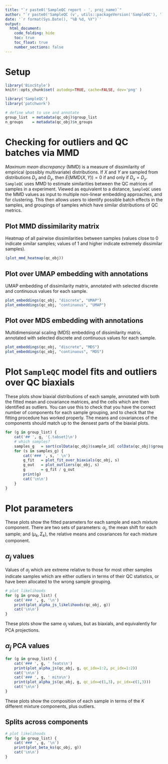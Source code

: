```yaml
---
title: "`r paste0('SampleQC report - ', proj_name)`"
author: "`r paste0('SampleQC (v', utils::packageVersion('SampleQC'), ')')`"
date: '`r format(Sys.Date(), "%B %d, %Y")`'
output:
  html_document:
    code_folding: hide
    toc: true
    toc_float: true
    number_sections: false
---
```


# Setup

```r
library('BiocStyle')
knitr::opts_chunk$set( autodep=TRUE, cache=FALSE, dev='png' )
```

```r
library('SampleQC')
library('patchwork')
```

```r
# define what to use and annotate
group_list  = metadata(qc_obj)$group_list
n_groups    = metadata(qc_obj)$n_groups
```

# Checking for outliers and QC batches via MMD

_Maximum mean discrepancy_ (MMD) is a measure of dissimilarity of empirical (possibly multivariate) distributions. If $X$ and $Y$ are sampled from distributions $D_x$ and $D_y$, then $E(MMD(X,Y)) = 0$ if and only if $D_x = D_y$. `SampleQC` uses MMD to estimate similarities between the QC matrices of samples in a experiment. Viewed as equivalent to a distance, `SampleQC` uses the MMD values as input to multiple non-linear embedding approaches, and for clustering. This then allows users to identify possible batch effects in the samples, and groupings of samples which have similar distributions of QC metrics.

## Plot MMD dissimilarity matrix

Heatmap of all pairwise dissimilarities between samples (values close to 0 indicate similar samples; values of 1 and higher indicate extremely dissimilar samples).

```r
(plot_mmd_heatmap(qc_obj))
```

## Plot over UMAP embedding with annotations{.tabset}

UMAP embedding of dissimilarity matrix, annotated with selected discrete and continuous values for each sample.

```r
plot_embeddings(qc_obj, "discrete", "UMAP")
plot_embeddings(qc_obj, "continuous", "UMAP")
```

## Plot over MDS embedding with annotations{.tabset}

Multidimensional scaling (MDS) embedding of dissimilarity matrix, annotated with selected discrete and continuous values for each sample.

```r
plot_embeddings(qc_obj, "discrete", "MDS")
plot_embeddings(qc_obj, "continuous", "MDS")
```

# Plot `SampleQC` model fits and outliers over QC biaxials

These plots show biaxial distributions of each sample, annotated with both the fitted mean and covariance matrices, and the cells which are then identified as outliers. You can use this to check that you have the correct number of components for each sample grouping, and to check that the fitting procedure has worked properly. The means and covariances of the components should match up to the densest parts of the biaxial plots.

```r
for (g in group_list) {
    cat('## ', g, '{.tabset}\n')
    # which samples?
    samples_g   = sort(colData(qc_obj)$sample_id[ colData(qc_obj)$group_id == g ])
    for (s in samples_g) {
        cat('### ', s, ' \n')
        g_fit   = plot_fit_over_biaxials(qc_obj, s)
        g_out   = plot_outliers(qc_obj, s)
        g       = g_fit / g_out
        print(g)
        cat('\n\n')
    }
}
```

# Plot parameters

These plots show the fitted parameters for each sample and each mixture component. There are two sets of parameters: $\alpha_j$, the mean shift for each sample; and $(\mu_k, \Sigma_k)$, the relative means and covariances for each mixture component. 

## $\alpha_j$ values{.tabset}

Values of $\alpha_j$ which are extreme relative to those for most other samples indicate samples which are either outliers in terms of their QC statistics, or have been allocated to the wrong sample grouping.

```r
# plot likelihoods
for (g in group_list) {
    cat('### ', g, '\n')
    print(plot_alpha_js_likelihoods(qc_obj, g))
    cat('\n\n')
}
```

These plots show the same $\alpha_j$ values, but as biaxials, and equivalently for PCA projections.

## $\alpha_j$ PCA values{.tabset}

```r
for (g in group_list) {
    cat('### ', g, ' feats\n')
    print(plot_alpha_js(qc_obj, g, qc_idx=1:2, pc_idx=1:2))
    cat('\n\n')
    cat('### ', g, ' mito\n')
    print(plot_alpha_js(qc_obj, g, qc_idx=c(1,3), pc_idx=c(1,3)))
    cat('\n\n')
}
```

These plots show the composition of each sample in terms of the $K$ different mixture components, plus outliers.

## Splits across components{.tabset}

```r
# plot likelihoods
for (g in group_list) {
    cat('### ', g, '\n')
    print(plot_beta_ks(qc_obj, g))
    cat('\n\n')
}
```
